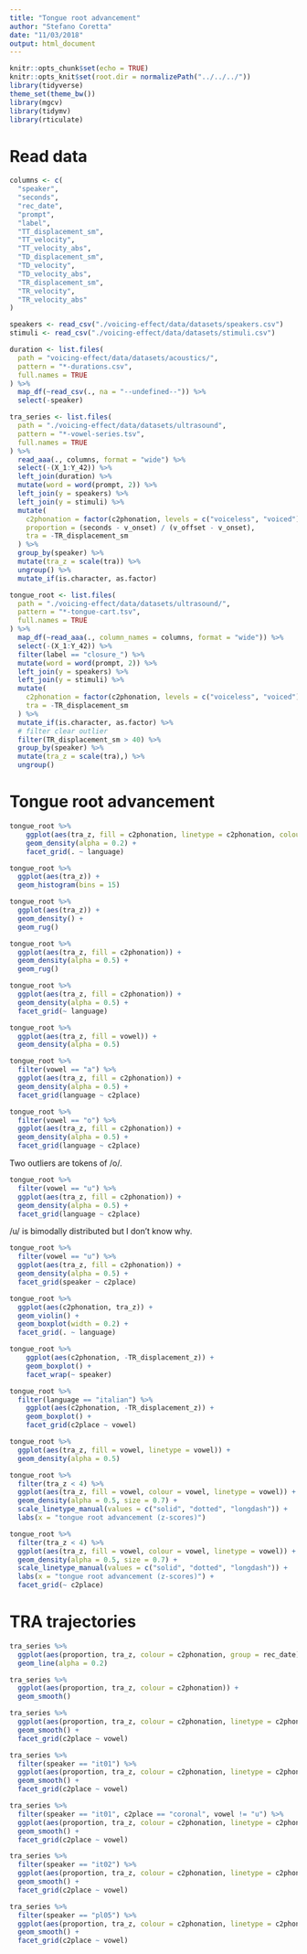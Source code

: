 ```yaml
---
title: "Tongue root advancement"
author: "Stefano Coretta"
date: "11/03/2018"
output: html_document
---
```


```r
knitr::opts_chunk$set(echo = TRUE)
knitr::opts_knit$set(root.dir = normalizePath("../../../"))
library(tidyverse)
theme_set(theme_bw())
library(mgcv)
library(tidymv)
library(rticulate)
```

# Read data

```r
columns <- c(
  "speaker",
  "seconds",
  "rec_date",
  "prompt",
  "label",
  "TT_displacement_sm",
  "TT_velocity",
  "TT_velocity_abs",
  "TD_displacement_sm",
  "TD_velocity",
  "TD_velocity_abs",
  "TR_displacement_sm",
  "TR_velocity",
  "TR_velocity_abs"
)

speakers <- read_csv("./voicing-effect/data/datasets/speakers.csv")
stimuli <- read_csv("./voicing-effect/data/datasets/stimuli.csv")

duration <- list.files(
  path = "voicing-effect/data/datasets/acoustics/",
  pattern = "*-durations.csv",
  full.names = TRUE
) %>%
  map_df(~read_csv(., na = "--undefined--")) %>%
  select(-speaker)

tra_series <- list.files(
  path = "./voicing-effect/data/datasets/ultrasound",
  pattern = "*-vowel-series.tsv",
  full.names = TRUE
) %>%
  read_aaa(., columns, format = "wide") %>%
  select(-(X_1:Y_42)) %>%
  left_join(duration) %>%
  mutate(word = word(prompt, 2)) %>%
  left_join(y = speakers) %>%
  left_join(y = stimuli) %>%
  mutate(
    c2phonation = factor(c2phonation, levels = c("voiceless", "voiced")),
    proportion = (seconds - v_onset) / (v_offset - v_onset),
    tra = -TR_displacement_sm
  ) %>%
  group_by(speaker) %>%
  mutate(tra_z = scale(tra)) %>%
  ungroup() %>%
  mutate_if(is.character, as.factor)

tongue_root <- list.files(
  path = "./voicing-effect/data/datasets/ultrasound/",
  pattern = "*-tongue-cart.tsv",
  full.names = TRUE
) %>%
  map_df(~read_aaa(., column_names = columns, format = "wide")) %>%
  select(-(X_1:Y_42)) %>%
  filter(label == "closure_") %>%
  mutate(word = word(prompt, 2)) %>%
  left_join(y = speakers) %>%
  left_join(y = stimuli) %>%
  mutate(
    c2phonation = factor(c2phonation, levels = c("voiceless", "voiced")),
    tra = -TR_displacement_sm
  ) %>%
  mutate_if(is.character, as.factor) %>%
  # filter clear outlier
  filter(TR_displacement_sm > 40) %>%
  group_by(speaker) %>%
  mutate(tra_z = scale(tra),) %>%
  ungroup()
```

# Tongue root advancement

```r
tongue_root %>%
    ggplot(aes(tra_z, fill = c2phonation, linetype = c2phonation, colour = c2phonation)) +
    geom_density(alpha = 0.2) +
    facet_grid(. ~ language)
```

```r
tongue_root %>%
  ggplot(aes(tra_z)) +
  geom_histogram(bins = 15)
```

```r
tongue_root %>%
  ggplot(aes(tra_z)) +
  geom_density() +
  geom_rug()
```

```r
tongue_root %>%
  ggplot(aes(tra_z, fill = c2phonation)) +
  geom_density(alpha = 0.5) +
  geom_rug()
```

```r
tongue_root %>%
  ggplot(aes(tra_z, fill = c2phonation)) +
  geom_density(alpha = 0.5) +
  facet_grid(~ language)
```

```r
tongue_root %>%
  ggplot(aes(tra_z, fill = vowel)) +
  geom_density(alpha = 0.5)
```

```r
tongue_root %>%
  filter(vowel == "a") %>%
  ggplot(aes(tra_z, fill = c2phonation)) +
  geom_density(alpha = 0.5) +
  facet_grid(language ~ c2place)
```

```r
tongue_root %>%
  filter(vowel == "o") %>%
  ggplot(aes(tra_z, fill = c2phonation)) +
  geom_density(alpha = 0.5) +
  facet_grid(language ~ c2place)
```

Two outliers are tokens of /o/.

```r
tongue_root %>%
  filter(vowel == "u") %>%
  ggplot(aes(tra_z, fill = c2phonation)) +
  geom_density(alpha = 0.5) +
  facet_grid(language ~ c2place)
```

/u/ is bimodally distributed but I don't know why.

```r
tongue_root %>%
  filter(vowel == "u") %>%
  ggplot(aes(tra_z, fill = c2phonation)) +
  geom_density(alpha = 0.5) +
  facet_grid(speaker ~ c2place)
```

```r
tongue_root %>%
  ggplot(aes(c2phonation, tra_z)) +
  geom_violin() +
  geom_boxplot(width = 0.2) +
  facet_grid(. ~ language)
```


```r
tongue_root %>%
    ggplot(aes(c2phonation, -TR_displacement_z)) +
    geom_boxplot() +
    facet_wrap(~ speaker)
```

```r
tongue_root %>%
  filter(language == "italian") %>%
    ggplot(aes(c2phonation, -TR_displacement_z)) +
    geom_boxplot() +
    facet_grid(c2place ~ vowel)
```

```r
tongue_root %>%
  ggplot(aes(tra_z, fill = vowel, linetype = vowel)) +
  geom_density(alpha = 0.5)
```

```r
tongue_root %>%
  filter(tra_z < 4) %>%
  ggplot(aes(tra_z, fill = vowel, colour = vowel, linetype = vowel)) +
  geom_density(alpha = 0.5, size = 0.7) +
  scale_linetype_manual(values = c("solid", "dotted", "longdash")) +
  labs(x = "tongue root advancement (z-scores)")
```

```r
tongue_root %>%
  filter(tra_z < 4) %>%
  ggplot(aes(tra_z, fill = vowel, colour = vowel, linetype = vowel)) +
  geom_density(alpha = 0.5, size = 0.7) +
  scale_linetype_manual(values = c("solid", "dotted", "longdash")) +
  labs(x = "tongue root advancement (z-scores)") +
  facet_grid(~ c2place)
```

# TRA trajectories

```r
tra_series %>%
  ggplot(aes(proportion, tra_z, colour = c2phonation, group = rec_date)) +
  geom_line(alpha = 0.2)
```

```r
tra_series %>%
  ggplot(aes(proportion, tra_z, colour = c2phonation)) +
  geom_smooth()
```

```r
tra_series %>%
  ggplot(aes(proportion, tra_z, colour = c2phonation, linetype = c2phonation)) +
  geom_smooth() +
  facet_grid(c2place ~ vowel)
```

```r
tra_series %>%
  filter(speaker == "it01") %>%
  ggplot(aes(proportion, tra_z, colour = c2phonation, linetype = c2phonation)) +
  geom_smooth() +
  facet_grid(c2place ~ vowel)
```

```r
tra_series %>%
  filter(speaker == "it01", c2place == "coronal", vowel != "u") %>%
  ggplot(aes(proportion, tra_z, colour = c2phonation, linetype = c2phonation)) +
  geom_smooth() +
  facet_grid(c2place ~ vowel)
```

```r
tra_series %>%
  filter(speaker == "it02") %>%
  ggplot(aes(proportion, tra_z, colour = c2phonation, linetype = c2phonation)) +
  geom_smooth() +
  facet_grid(c2place ~ vowel)
```

```r
tra_series %>%
  filter(speaker == "pl05") %>%
  ggplot(aes(proportion, tra_z, colour = c2phonation, linetype = c2phonation)) +
  geom_smooth() +
  facet_grid(c2place ~ vowel)
```
